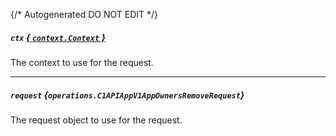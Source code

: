{/* Autogenerated DO NOT EDIT  */}

##### `ctx` [*{ `context.Context` }*](https://pkg.go.dev/context#Context)
The context to use for the request.

---
##### `request` *{`operations.C1APIAppV1AppOwnersRemoveRequest`}*
The request object to use for the request.

<Collapsible openLabel={Labels.showProperties} closeLabel={Labels.hideProperties}>
  <C1APIAppV1AppOwnersRemoveRequest />
</Collapsible>

